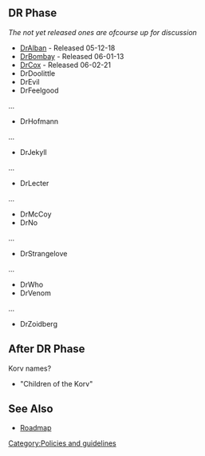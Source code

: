 {{Navbar}}

== DR Phase ==
''The not yet released ones are ofcourse up for discussion''

* [[Release:DrAlban|DrAlban]] - Released 05-12-18
* [[Release:DrBombay|DrBombay]] - Released 06-01-13
* [[Release:DrCox|DrCox]] - Released 06-02-21
* DrDoolittle
* DrEvil
* DrFeelgood
...
* DrHofmann
...
* DrJekyll
...
* DrLecter
...
* DrMcCoy
* DrNo
...
* DrStrangelove
...
* DrWho
* DrVenom
...
* DrZoidberg

== After DR Phase ==
Korv names?

* "Children of the Korv"

== See Also ==
* [[Roadmap]]

[[Category:Policies and guidelines]]
